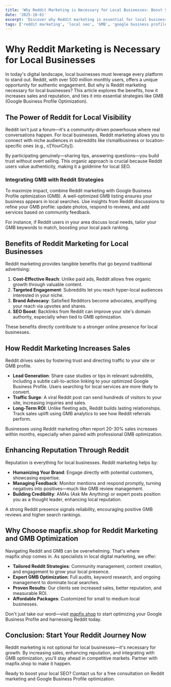```yaml
---
title: 'Why Reddit Marketing is Necessary for Local Businesses: Boost Sales, Reputation, and GMB Optimization'
date: '2025-10-01'
excerpt: 'Discover why Reddit marketing is essential for local businesses, how it drives sales and enhances reputation, and learn about Google Business Profile optimization (GMB) strategies to dominate local search. Choose mapfix.shop for expert Reddit and GMB services.'
tags: ['reddit marketing', 'local seo', 'GMB', 'google business profile optimization', 'local businesses']
---
```


# Why Reddit Marketing is Necessary for Local Businesses

In today's digital landscape, local businesses must leverage every platform to stand out. Reddit, with over 500 million monthly users, offers a unique opportunity for authentic engagement. But why is Reddit marketing necessary for local businesses? This article explores the benefits, how it increases sales and reputation, and ties it into essential strategies like GMB (Google Business Profile Optimization).

## The Power of Reddit for Local Visibility

Reddit isn't just a forum—it's a community-driven powerhouse where real conversations happen. For local businesses, Reddit marketing allows you to connect with niche audiences in subreddits like r/smallbusiness or location-specific ones (e.g., r/[YourCity]).

By participating genuinely—sharing tips, answering questions—you build trust without overt selling. This organic approach is crucial because Reddit users value authenticity, making it a goldmine for local SEO.

### Integrating GMB with Reddit Strategies

To maximize impact, combine Reddit marketing with Google Business Profile optimization (GMB). A well-optimized GMB listing ensures your business appears in local searches. Use insights from Reddit discussions to refine your GMB profile: update photos, respond to reviews, and add services based on community feedback.

For instance, if Reddit users in your area discuss local needs, tailor your GMB keywords to match, boosting your local pack ranking.

## Benefits of Reddit Marketing for Local Businesses

Reddit marketing provides tangible benefits that go beyond traditional advertising:

1. **Cost-Effective Reach**: Unlike paid ads, Reddit allows free organic growth through valuable content.
2. **Targeted Engagement**: Subreddits let you reach hyper-local audiences interested in your niche.
3. **Brand Advocacy**: Satisfied Redditors become advocates, amplifying your reach via upvotes and shares.
4. **SEO Boost**: Backlinks from Reddit can improve your site's domain authority, especially when tied to GMB optimization.

These benefits directly contribute to a stronger online presence for local businesses.

## How Reddit Marketing Increases Sales

Reddit drives sales by fostering trust and directing traffic to your site or GMB profile.

- **Lead Generation**: Share case studies or tips in relevant subreddits, including a subtle call-to-action linking to your optimized Google Business Profile. Users searching for local services are more likely to convert.
- **Traffic Surge**: A viral Reddit post can send hundreds of visitors to your site, increasing inquiries and sales.
- **Long-Term ROI**: Unlike fleeting ads, Reddit builds lasting relationships. Track sales uplift using GMB analytics to see how Reddit referrals perform.

Businesses using Reddit marketing often report 20-30% sales increases within months, especially when paired with professional GMB optimization.

## Enhancing Reputation Through Reddit

Reputation is everything for local businesses. Reddit marketing helps by:

- **Humanizing Your Brand**: Engage directly with potential customers, showcasing expertise.
- **Managing Feedback**: Monitor mentions and respond promptly, turning negatives into positives—much like GMB review management.
- **Building Credibility**: AMAs (Ask Me Anything) or expert posts position you as a thought leader, enhancing local reputation.

A strong Reddit presence signals reliability, encouraging positive GMB reviews and higher search rankings.

## Why Choose mapfix.shop for Reddit Marketing and GMB Optimization

Navigating Reddit and GMB can be overwhelming. That's where mapfix.shop comes in. As specialists in local digital marketing, we offer:

- **Tailored Reddit Strategies**: Community management, content creation, and engagement to grow your local presence.
- **Expert GMB Optimization**: Full audits, keyword research, and ongoing management to dominate local searches.
- **Proven Results**: Our clients see increased sales, better reputation, and measurable ROI.
- **Affordable Packages**: Customized for small to medium local businesses.

Don't just take our word—visit [mapfix.shop](https://mapfix.shop) to start optimizing your Google Business Profile and harnessing Reddit today.

## Conclusion: Start Your Reddit Journey Now

Reddit marketing is not optional for local businesses—it's necessary for growth. By increasing sales, enhancing reputation, and integrating with GMB optimization, you'll stay ahead in competitive markets. Partner with mapfix.shop to make it happen.

Ready to boost your local SEO? Contact us for a free consultation on Reddit marketing and Google Business Profile optimization.